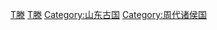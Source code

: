 [[Category:春秋時期的國家|T滕]]
[[Category:戰國時期國家|T滕]]
[[Category:山东古国|Category:山东古国]]
[[Category:周代诸侯国|Category:周代诸侯国]]